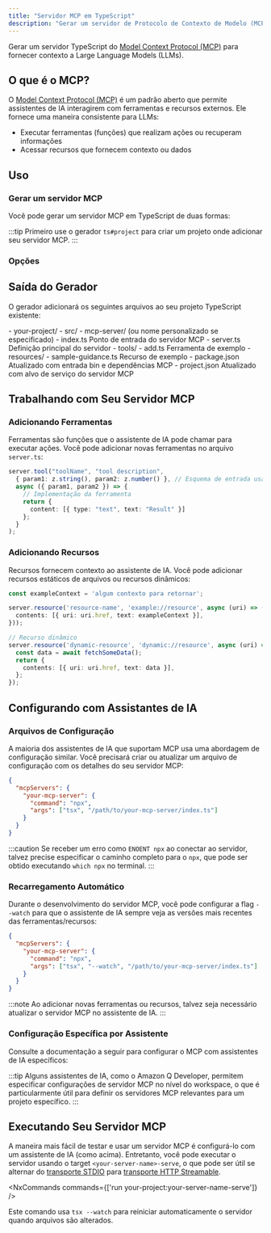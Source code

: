 ```yaml
---
title: "Servidor MCP em TypeScript"
description: "Gerar um servidor de Protocolo de Contexto de Modelo (MCP) em TypeScript para fornecer contexto a Modelos de Linguagem de Grande Porte"
---
```





Gerar um servidor TypeScript do [Model Context Protocol (MCP)](https://modelcontextprotocol.io/) para fornecer contexto a Large Language Models (LLMs).

## O que é o MCP?

O [Model Context Protocol (MCP)](https://modelcontextprotocol.io/) é um padrão aberto que permite assistentes de IA interagirem com ferramentas e recursos externos. Ele fornece uma maneira consistente para LLMs:

- Executar ferramentas (funções) que realizam ações ou recuperam informações
- Acessar recursos que fornecem contexto ou dados

## Uso

### Gerar um servidor MCP

Você pode gerar um servidor MCP em TypeScript de duas formas:

<RunGenerator generator="ts#mcp-server" />

:::tip
Primeiro use o gerador <Link path="/guides/typescript-project">`ts#project`</Link> para criar um projeto onde adicionar seu servidor MCP.
:::

### Opções

<GeneratorParameters generator="ts#mcp-server" />

## Saída do Gerador

O gerador adicionará os seguintes arquivos ao seu projeto TypeScript existente:

<FileTree>
  - your-project/
    - src/
      - mcp-server/ (ou nome personalizado se especificado)
        - index.ts Ponto de entrada do servidor MCP
        - server.ts Definição principal do servidor
        - tools/
          - add.ts Ferramenta de exemplo
        - resources/
          - sample-guidance.ts Recurso de exemplo
    - package.json Atualizado com entrada bin e dependências MCP
    - project.json Atualizado com alvo de serviço do servidor MCP
</FileTree>

## Trabalhando com Seu Servidor MCP

### Adicionando Ferramentas

Ferramentas são funções que o assistente de IA pode chamar para executar ações. Você pode adicionar novas ferramentas no arquivo `server.ts`:

```typescript
server.tool("toolName", "tool description",
  { param1: z.string(), param2: z.number() }, // Esquema de entrada usando Zod
  async ({ param1, param2 }) => {
    // Implementação da ferramenta
    return {
      content: [{ type: "text", text: "Result" }]
    };
  }
);
```

### Adicionando Recursos

Recursos fornecem contexto ao assistente de IA. Você pode adicionar recursos estáticos de arquivos ou recursos dinâmicos:

```typescript
const exampleContext = 'algum contexto para retornar';

server.resource('resource-name', 'example://resource', async (uri) => ({
  contents: [{ uri: uri.href, text: exampleContext }],
}));

// Recurso dinâmico
server.resource('dynamic-resource', 'dynamic://resource', async (uri) => {
  const data = await fetchSomeData();
  return {
    contents: [{ uri: uri.href, text: data }],
  };
});
```

## Configurando com Assistantes de IA

### Arquivos de Configuração

A maioria dos assistentes de IA que suportam MCP usa uma abordagem de configuração similar. Você precisará criar ou atualizar um arquivo de configuração com os detalhes do seu servidor MCP:

```json
{
  "mcpServers": {
    "your-mcp-server": {
      "command": "npx",
      "args": ["tsx", "/path/to/your-mcp-server/index.ts"]
    }
  }
}
```

:::caution
Se receber um erro como `ENOENT npx` ao conectar ao servidor, talvez precise especificar o caminho completo para o `npx`, que pode ser obtido executando `which npx` no terminal.
:::

### Recarregamento Automático

Durante o desenvolvimento do servidor MCP, você pode configurar a flag `--watch` para que o assistente de IA sempre veja as versões mais recentes das ferramentas/recursos:

```json {5}
{
  "mcpServers": {
    "your-mcp-server": {
      "command": "npx",
      "args": ["tsx", "--watch", "/path/to/your-mcp-server/index.ts"]
    }
  }
}
```

:::note
Ao adicionar novas ferramentas ou recursos, talvez seja necessário atualizar o servidor MCP no assistente de IA.
:::

### Configuração Específica por Assistente

Consulte a documentação a seguir para configurar o MCP com assistentes de IA específicos:

<Snippet name="mcp/assistant-docs" />

:::tip
Alguns assistentes de IA, como o Amazon Q Developer, permitem especificar configurações de servidor MCP no nível do workspace, o que é particularmente útil para definir os servidores MCP relevantes para um projeto específico.
:::

## Executando Seu Servidor MCP

A maneira mais fácil de testar e usar um servidor MCP é configurá-lo com um assistente de IA (como acima). Entretanto, você pode executar o servidor usando o target `<your-server-name>-serve`, o que pode ser útil se alternar do [transporte STDIO](https://modelcontextprotocol.io/docs/concepts/transports#standard-input%2Foutput-stdio) para [transporte HTTP Streamable](https://modelcontextprotocol.io/docs/concepts/transports#streamable-http).

<NxCommands commands={['run your-project:your-server-name-serve']} />

Este comando usa `tsx --watch` para reiniciar automaticamente o servidor quando arquivos são alterados.